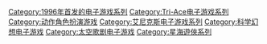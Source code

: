 {{DEFAULTSORT:Star Ocean}}
[[Category:1996年首发的电子游戏系列|Category:1996年首发的电子游戏系列]]
[[Category:Tri-Ace电子游戏系列|Category:Tri-Ace电子游戏系列]]
[[Category:动作角色扮演游戏|Category:动作角色扮演游戏]]
[[Category:艾尼克斯电子游戏系列|Category:艾尼克斯电子游戏系列]]
[[Category:科学幻想电子游戏|Category:科学幻想电子游戏]]
[[Category:太空歌剧电子游戏|Category:太空歌剧电子游戏]]
[[Category:星海遊俠系列|Category:星海遊俠系列]]